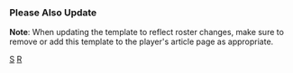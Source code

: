 {{Navbox
|name=聖地牙哥教士隊當前登錄名單
|title=[[聖地牙哥教士|<span style="color:white;">聖地牙哥教士</span>]] 當前名單
|listclass = hlist
|state = {{{state|autocollapse}}}
|groupstyle = background:#FFC425; color:black; border:2px solid #000000;
|liststyle = width:auto;
|titlestyle = background:#000000; color:white; border:2px solid #FFC425;

|group1=活躍名單
|list1=
* 1 [[麥肯齊·高爾]]
* 2 [[崔恩特·葛里沙姆]]
* 4 [[布萊克·史涅爾]]
* 7 [[金河成]]
* 9 [[傑克·克羅倫沃斯]]
* 10 [[朱利克森·普羅法]]
* 11 [[達比修有]]
* 13 [[曼尼·馬查多]]
* 16 {{link-en|諾馬·馬薩拉|Nomar Mazara}}
* 17 [[泰洛·羅傑斯]]
* 22 [[尼克·馬丁尼茲]]
* 25 {{link-en|提姆·希爾|Tim Hill (baseball)}}
* 26 {{link-en|奧斯汀·諾拉|Austin Nola}}
* 27 {{link-en|麥特·比提|Matt Beaty}}
* 28 {{link-en|荷西·艾佐卡|José Azócar}}
* 30 [[艾瑞克·霍斯摩]]
* 34 [[克雷格·史丹曼]]
* 38 {{link-en|荷黑·艾爾法洛|Jorge Alfaro}}
* 41 {{link-en|瑟吉歐·艾爾康塔拉|Sergio Alcántara}}
* 44 [[喬·馬斯葛洛夫]]
* 45 [[盧克·沃伊特]]
* 48 {{link-en|史蒂文·威爾森 (棒球員)|Steven Wilson (baseball, born 1994)|史蒂文·威爾森}}
* 52 {{link-en|麥克·克萊文傑|Mike Clevinger}}
* 55 [[尚恩·馬奈亞]]
* 66 {{link-en|路易斯·賈西亞 (1987)|Luis García (pitcher, born 1987)|路易斯·賈西亞}}
* 74 {{link-en|納比爾·克里斯馬特|Nabil Crismatt}}
* 75 [[羅伯特·蘇亞瑞茲]]

|group2=不活躍名單
|list2=
* 12 {{link-en|布倫特·魯克|Brent Rooker}}
* 21 {{link-en|路易斯·坎普沙諾|Luis Campusano}}
* 29 [[汀尼爾森·拉梅特]]
* 40 {{link-en|萊恩·威瑟斯|Ryan Weathers}}
* 49 {{link-en|麥契爾·巴耶茲|Michel Báez}}
* 50 {{link-en|艾德里安·莫瑞亨|Adrián Morejón}}
* 56 {{link-en|雷·克爾|Ray Kerr}}
* 63 {{link-en|凱爾·泰勒|Kyle Tyler}}
* 73 {{link-en|瑞斯·克尼爾|Reiss Knehr}}
* 77 {{link-en|C·J·艾布朗姆|C. J. Abrams}}

|group3=傷兵名單
|list3=
* 5 [[威爾·邁爾斯]]
* 15 [[德魯·帕默倫茲]]
* 23 [[小費南多·塔提斯]]
* 36 [[皮爾斯·約翰遜]]
* 54 {{link-en|奧斯汀·亞當斯|Austin Adams (baseball, born 1991)}}

|group4=禁賽名單
|list4=


|group5=教練團
|list5=
* 總教練 6 [[鮑勃·馬文]]
* 板凳教練 56 {{link-en|史基普·舒馬克|Skip Schumaker}}
* 一壘教練 41 {{link-en|韋恩·克爾比|Wayne Kirby}}
* 三壘教練 12 {{link-en|鮑比·迪克森|Bobby Dickerson}}
* 打擊教練 46 {{link-en|達米昂·伊斯利|Damion Easley}}
* 投手教練 38 {{link-en|賴瑞·羅斯柴爾德|Larry Rothschild}}
* 牛棚教練 53 {{link-en|班·弗里茲|Ben Fritz}}
* 捕手教練/品質管理 20 {{link-en|羅德·巴拉哈斯|Rod Barajas}}
* 高階球探 84 [[萊恩·弗萊赫提]]
* 牛棚捕手/助理教練 83 彼得·薩莫維爾
* 發展協調員 82 基斯·沃曼
* 牛棚捕手/訓練員 81 葛里芬·班奈迪克

}}<noinclude>

===Please Also Update===
{{tl|San Diego Padres roster}}

{{collapsible option}}
'''Note''': When updating the template to reflect roster changes, make sure to remove or add this template to the player's article page as appropriate.

[[Category:美國職棒大聯盟球隊當前球員名單模板|S]]
[[Category:聖地牙哥教士|R]]
</noinclude>